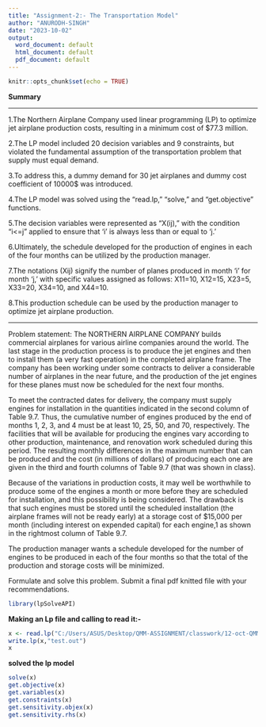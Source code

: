---
title: "Assignment-2:- The Transportation Model"
author: "ANURODH-SINGH"
date: "2023-10-02"
output:
  word_document: default
  html_document: default
  pdf_document: default
---

```{r setup, include=FALSE}
knitr::opts_chunk$set(echo = TRUE)
```


**Summary**

***

1.The Northern Airplane Company used linear programming (LP) to optimize jet airplane          production costs, resulting in a minimum cost of $77.3 million.

2.The LP model included 20 decision variables and 9 constraints, but violated the fundamental   assumption of the transportation problem that supply must equal demand.

3.To address this, a dummy demand for 30 jet airplanes and dummy cost coefficient of 10000$ was introduced.

4.The LP model was solved using the "read.lp," "solve," and "get.objective" functions.

5.The decision variables were represented as "X(ij)," with the condition "i<=j" applied to     ensure that 'i' is always less than or equal to 'j.'

6.Ultimately, the schedule developed for the production of engines in each of the four months   can be utilized by the production manager.

7.The notations (Xij) signify the number of planes produced in month 'i' for month 'j,' with   specific values assigned as follows: X11=10, X12=15, X23=5, X33=20, X34=10, and X44=10.

8.This production schedule can be used by the production manager to optimize jet airplane      production.

******

Problem statement:
The NORTHERN AIRPLANE COMPANY builds commercial airplanes for various airline companies around the world. The last stage in the production process is to produce the jet
engines and then to install them (a very fast operation) in the completed airplane frame. The company has been working under some contracts to deliver a considerable number of
airplanes in the near future, and the production of the jet engines for these planes must now be scheduled for the next four months.

To meet the contracted dates for delivery, the company must supply engines for installation in the quantities indicated in the second column of Table 9.7. Thus, the cumulative number of engines produced by the end of months 1, 2, 3, and 4 must be at least 10, 25, 50, and 70, respectively. The facilities that will be available for producing the engines vary according to other production, maintenance, and renovation work scheduled during this period. The resulting monthly differences in the maximum number that can be produced and the cost (in millions of dollars) of producing each one are given in the third and fourth columns of Table 9.7 (that was shown in class).


Because of the variations in production costs, it may well be worthwhile to produce some of the engines a month or more before they are scheduled for installation, and this possibility is being considered. The drawback is that such engines must be stored until the scheduled installation (the airplane frames will not be ready early) at a storage cost of $15,000 per month (including interest on expended capital) for each engine,1 as shown in the rightmost column of Table 9.7.


The production manager wants a schedule developed for the number of engines to be produced in each of the four months so that the total of the production and storage costs will be minimized.

Formulate and solve this problem.
Submit a final pdf knitted file with your recommendations. 


```{r}
library(lpSolveAPI)
```

**Making an Lp file and calling to read it:-**
```{r}
x <- read.lp("C:/Users/ASUS/Desktop/QMM-ASSIGNMENT/classwork/12-oct-QMM.lp")
write.lp(x,"test.out")
x
```

**solved the lp model**
```{r}
solve(x)
get.objective(x)
get.variables(x)
get.constraints(x)
get.sensitivity.objex(x)
get.sensitivity.rhs(x)
```

